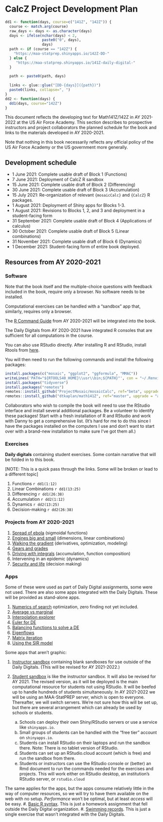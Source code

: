 # CalcZ Project Development Plan {.unnumbered}

```r
dd1 <- function(days, course=c("141Z", "142Z")) {
  course <- match.arg(course)
  raw_days <- days <- as.character(days)
  days <- ifelse(nchar(days) < 2, 
                 paste0("0", days),
                 days)
  path <- if (course == "142Z") {
    "https://maa-statprep.shinyapps.io/142Z-DD-"
  } else {
     "https://maa-statprep.shinyapps.io/141Z-daily-digital-"
  }
    
  path <- paste0(path, days)
  
  links <- glue::glue("[DD-{days}]({path})")
  paste0(links, collapse=", ")
}
dd2 <- function(days) {
  dd1(days, course="142Z")
}
```


This document reflects the developing text for Math141Z/142Z in AY 2021-2022 at the US Air Force Academy. This section describes to prospective instructors and project collaborators the planned schedule for the book and links to the materials developed in AY 2020-2021.

Note that nothing in this book necessarily reflects any official policy of the US Air Force Academy or the US government more generally.

## Development schedule {.unnumbered}

- 1 June 2021: Complete usable draft of Block 1 (Functions)
- 7 June 2021: Deployment of CalcZ R sandbox
- 15 June 2021: Complete usable draft of Block 2 (Differencing)
- 30 June 2021: Complete usable draft of Block 3 (Accumulation)
- 15 July 2021: Re-organization of relevant `{mosaicCalc}` and `{CalcZ}` R packages.
- 1 August 2021: Deployment of Shiny apps for Blocks 1-3.
- 1 August 2021: Revisions to Blocks 1, 2, and 3 and deployment in a student-facing form
- 31 September 2021: Complete usable draft of Block 4 (Applications of calculus)
- 30 October 2021: Complete usable draft of Block 5 (Linear combinations)
- 31 November 2021: Complete usable draft of Block 6 (Dynamics)
- 1 December 2021: Student-facing form of entire book deployed.

## Resources from AY 2020-2021 {.unnumbered}

### Software {.unnumbered}

Note that the book itself and the multiple-choice questions with feedback included in the book, require only a browser. No software needs to be installed.

Computational exercises can be handled with a "sandbox" app that, similarly, requires only a browser. 

The [R Command Guide](https://maa-statprep.shinyapps.io/141Z-R_command_guide/) from AY 2020-2021 will be integrated into the book.

The Daily Digitals from AY 2020-2021 have integrated R consoles that are sufficient for all computations in the course. 

You can also use RStudio directly. After installing R and RStudio, install Rtools from [here](https://cran.rstudio.com/bin/windows/Rtools/). 

You will then need to run the following commands and install the following packages:
```r
install.packages(c("mosaic", "ggplot2", "ggformula", "MMAC"))
writeLines('PATH="${RTOOLS40_HOME}\\usr\\bin;${PATH}"', con = "~/.Renviron")
install.packages("tidyverse")
install.packages("remotes")
remotes::install_github("ProjectMosaic/mosaicCalc", ref="beta", upgrade = "always")
remotes::install_github("dtkaplan/math141Z", ref="master", upgrade = "always")
```

Collaborators who wish to compile the book will need to use the RStudio interface and install several additional packages. Be a volunteer to identify these packages! Start with a fresh installation of R and RStudio and work with Danny to get a comprehensive list. (It's hard for me to do this since I have the packages installed on the computers I use and don't want to start over with a brand-new installation to make sure I've got them all.)

### Exercises {.unnumbered}

**Daily digitals** containing student exercises. Some contain narrative that will be folded in to this book.

[NOTE: This is a quick pass through the links. Some will be broken or lead to a different topic]

1. Functions `r dd1(1:12)`
2. Linear Combinations `r dd1(13:25)`
3. Differencing `r dd1(26:38)`
4. Accumulation `r dd2(1:12)`
5. Dynamics `r dd2(13:25)`
6. Decision-making `r dd2(26:38)`

### Projects from AY 2020-2021 {.unnumbered}

1. [Spread of ebola](https://dtkaplan.github.io/CalcZ/project-lessons-from-ebola.html) (sigmoidal functions)
#. [Engines big and small](https://dtkaplan.github.io/CalcZ/project-engines-big-and-small.html) (dimensions, linear combinations)
#. [Walking the gradient](https://dtkaplan.github.io/CalcZ/project-gradient-ascent.html) (derivatives, optimization, modeling)
#. [Gears and grades](https://dtkaplan.github.io/CalcZ/project-gears-and-grades.html)
#. [Driving with integrals](https://maa-statprep.shinyapps.io/142Z-driving-with-integrals/) (accumulation, function composition)
#. Intervening in an epidemic (dynamics)
#. [Security and life](https://maa-statprep.shinyapps.io/142Z-Project3/) (decision making)

### Apps {.unnumbered}

Some of these were used as part of Daily Digital assignments, some were not used. There are also some apps integrated with the Daily Digitals. These will be provided as stand-alone apps.


#. [Numerics of search](https://maa-statprep.shinyapps.io/141Z-numerics-of-search/) optimization, zero finding not yet included.
#. [Average vs marginal](https://maa-statprep.shinyapps.io/141Z-average_marginal/)
#. [Interpolation explorer](https://maa-statprep.shinyapps.io/142Z-Interpolation/)
#. [Euler for DE](https://maa-statprep.shinyapps.io/142Z-DE-Euler/)
#. [Balancing functions to solve a DE](https://maa-statprep.shinyapps.io/142Z-balance-logistic/)
#. [Eigenflows](https://maa-statprep.shinyapps.io/142Z-Eigenflows/)
#. [Matrix iteration](https://maa-statprep.shinyapps.io/142Z-Matrix-iteration/)
#. [Using the SIR model](https://maa-statprep.shinyapps.io/using-the-SIR-model)

Some apps that aren't graphic:

#. [Instructor sandbox](https://maa-statprep.shinyapps.io/141Z-Instructor-sandbox/) containing blank sandboxes for use outside of the Daily Digitals. (This will be revised for AY 2021-2022.)
#. [Student sandbox]() is like the instructor sandbox. It will also be revised for AY 2021. The revised version, as it will be deployed is the main computational resource for students not using RStudio. It will be beefed up to handle hundreds of students simultaneously. In AY 2021-2022 we will be using an MAA-StatPREP server, which is open to everyone. Thereafter, we will switch servers. We're not sure how this will be set up, but there are several arrangement which can already be used by schools or students.

    a. Schools can deploy their own Shiny/RStudio servers or use a service like `shinyapps.io`.
    b. Small groups of students can be handled with the "free tier" account on `shinyapps.io`.
    c. Students can install RStudio on their laptops and run the sandbox there. Note: There is no tablet version of RStudio.
    d. Students can set up an RStudio.cloud account (which is free) and run the sandbox from there. 
    e. Students or instructors can use the RStudio console or (better) an Rmd document to run the commands needed for the exercises and projects. This will work either on RStudio desktop, an institution's RStudio server, or `rstudio.cloud`
    
The same applies for the apps, but the apps consume relatively little in the way of computer resources, so we will try to have them available on the web with no setup. *Performance* won't be optimal, but at least *access* will be easy.
#. [Basic R syntax](https://maa-statprep.shinyapps.io/141Z-Syntax/). This is just a homework assignment that fell outside the Daily Digital organization.
#. [Swimming records](https://maa-statprep.shinyapps.io/144Z-Swimming-Day-04). This is just a single exercise that wasn't integrated with the Daily Digitals.
